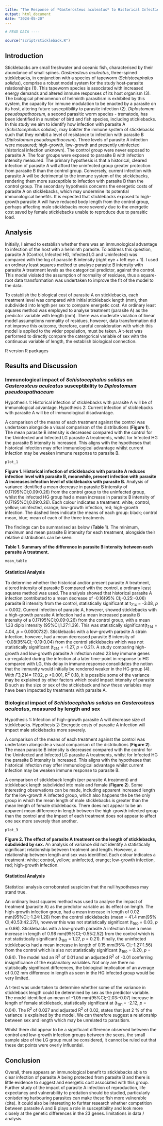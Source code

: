 ```yaml
---
title: "The Response of *Gasterosteus aculeatus* to Historical Infection with *Schistocephalus solidus* Provides Protectective Immunity Against Subsequent Infection with *Diplostomum pseudospathaceum*"
output: html_document
date: "2024-05-20"
---
```


```r
# READ DATA ----

source("script/stickleback.R")

```


## Introduction
Sticklebacks are small freshwater and oceanic fish, characterised by their abundance of small spines. *Gasterosteus aculeatus*, three-spined sticklebacks, in conjunction with a species of tapeworm (*Schistocephalus solidus*), comprise a robust model system for the study host-parasite relationships (1). This tapeworm species is associated with increased energy demands and altered immune responses of its host organism (3). The biological phenomenon of helminth parasitism is exhibited by this system, the capacity for immune modulation to be enacted by a parasite on its host, altering future susceptibility to parasite infection (2). *Diplostomum pseudospathaceum*, a second parasitic worm species - trematode, has been identified in a number of bird and fish species, including sticklebacks. In this study we aim to identify how infection with parasite A (*Schistocephalus solidus*), may bolster the immune system of sticklebacks such that they exhibit a level of resistance to infection with parasite B (*Diplostomum pseudospathaceum*). Three levels of parasite A infection were measured; high-growth, low-growth and presently uninfected (historical infection unknown). The control group were never exposed to parasite A. The four groups were exposed to parasite B with infection intensity measured. The primary hypothesis is that a historical, cleared infection of parasite A will afford the uninfected group greater protection from parasite B than the control group. Conversely, current infection with parasite A will be detrimental to the immune system of the sticklebacks, rendering them more susceptible to infection with parasite B than the control group. The secondary hypothesis concerns the energetic costs of parasite A on sticklebacks, which may undermine its potential immunological benefits. It is expected that sticklebacks exposed to high-growth parasite A will have reduced body length from the control group, perhaps affecting male sticklebacks more severely due to the energetic cost saved by female sticklebacks unable to reproduce due to parasitic load.


## Analysis
Initially, I aimed to establish whether there was an immunological advantage to infection of the host with a helminth parasite. To address this question, parasite A (Control, Infected HG, Infected LG and Uninfected) was compared with the log of parasite B intensity (right eye + left eye + 1). I used an ordinary least squares method to analyse parasite B intensity with parasite A treatment levels as the categorical predictor, against the control. This model violated the assumption of normality of residues, thus a square-root data transformation was undertaken to improve the fit of the model to the data. 

To establish the biological cost of parasite A on sticklebacks, each treatment level was compared with initial stickleback length (mm), then subdivided into length per sex to compare energetic cost. An ordinary least squares method was employed to analyse treatment (parasite A) as the predictor variable with length (mm). There was moderate violation of linear model assumptions normality of residues, however, data transformation did not improve this outcome, therefore, careful consideration with which this model is applied to the wider population, must be taken. A t-test was performed to directly compare the catergorical variable of sex with the continuous variable of length, the establish biological connection.

R version
R packages


## Results and Discussion

### Immunological impact of *Schistocephalus solidus* on *Gasterosteus aculeatus* susceptibility to *Diplostomum pseudospathaceum*
Hypothesis 1: Historical infection of sticklebacks with parasite A will be of immunological advantage. 
Hypothesis 2: Current infection of sticklebacks with parasite A will be of immunological disadvantage.

A comparison of the means of each treatment against the control was undertaken alongside a visual comparison of the distributions (**Figure 1**). The mean parasite B intensity is decreased compared with the control for the Uninfected and Infected LG parasite A treatments, whilst for Infected HG the parasite B intensity is increased. This aligns with the hypotheses that historical infection may offer immunological advantage whilst current infection may be weaken immune response to parasite B. 

```r

plot_1

```

**Figure 1. Historical infection of sticklebacks with parasite A reduces infection level with parasite B, meanwhile, present infection with parasite A increases infection level of sticklebacks with parasite B.** Analysis of variance identified a mean decrease in parasite B intensity of 0.17(95%CI;0.09:0.26) from the control group to the uninfected group, whilst the infected HG group had a mean increase in parasite B intensity of 0.17(95%CI;0.09:0.26). Each colour indicates a treatment: white; control, yellow; uninfected, orange; low-growth infection, red; high-growth infection. The dashed lines indicate the means of each group: black; control mean, blue; mean of each of the three treatments.

The findings can be summarised as below (**Table 1**). The minimum, maximum and mean parasite B intensity for each treatment, alongside their relative distributions can be seen. 

**Table 1. Summary of the difference in parasite B intensity between each parasite A treatment.**
```r

mean_table

```

#### Statistical Analysis
To determine whether the historical and/or present parasite A treatment, altered intensity of parasite B compared with the control, a ordinary least squares method was used. The analysis showed that historical parasite A infection contributed to a mean decrease of -0.16(95% CI;-0.25:-0.06) parasite B intensity from the control, statistically significant at t~214~ = -3.08, *p* = 0.002. Current infection of parasite A, however, showed sticklebacks with a high-growth parasite A infection had a mean increased parasite B intensity of a 0.17(95%CI;0.09:0.26) from the control group, with a mean 1.33 diplo intensity (95%CI;1.27:1.39). This was statistically significant(t~214~ = 4.04, *p* = 0.0000732). 
Sticklebacks with a low-growth parasite A strain infection, however, had a mean decreased parasite B intensity of -0.08(95%CI;-0.19:0.04) from the control sticklebacks which was not statistically significant (t~214~ = -1.27, *p* = 0.21). A study comparing high-growth and low-growth parasite A infection noted 23 key immune genes up-regulated during the infection at a later time-point in response to HG compared with LG, this delay in immune response consolidates the notion that the immunity would initially be rendered weaker in the HG group (4).
With *F*3,214= 17.02, *p* <0.001, R^2^ 0.18, it is possible some of the variance may be explained by other factors which could impact intensity of parasite B such as the size or sex of the stickleback and how these variables may have been impacted by treatments with parasite A.

 


### Biological impact of *Schistocephalus solidus* on *Gasterosteus aculeatus*, measured by length and sex
Hypothesis 1: Infection of high-growth parasite A will decrease size of sticklebacks.
Hypothesis 2: Energetic costs of parasite A infection will impact male sticklebacks more severely.

A comparison of the means of each treatment against the control was undertaken alongside a visual comparison of the distributions (**Figure 2**). The mean parasite B intensity is decreased compared with the control for the Uninfected and Infected LG parasite A treatments, whilst for Infected HG the parasite B intensity is increased. This aligns with the hypotheses that historical infection may offer immunological advantage whilst current infection may be weaken immune response to parasite B.

A comparison of stickleback length (per parasite A treatment) and stickleback length subdivided into male and female (**Figure 2**). Some interesting observations can be made, including apparent increased length for the low-growth A infected group, which also happens the be the only group in which the mean length of male sticklebacks is greater than the mean length of female sticklebacks. There does not appear to be an apparent mean difference in length between the high-growth infected group than the control and the impact of each treatment does not appear to affect one sex more severely than another. 

```r

plot_3

```

**Figure 2. The effect of parasite A treatment on the length of sticklebacks, subdivided by sex.** An analysis of variance did not identify a statistically significant relationship between treatment and length. However, a relationship between length and sex was identified. Each colour indicates a treatment: white; control, yellow; uninfected, orange; low-growth infection, red; high-growth infection.


#### Statistical Analysis
Statistical analysis corroborated suspicion that the null hypotheses may stand true. 

An ordinary least squares method was used to analyse the impact of treatment (parasite A) as the predictor variable as its effect on length. The high-growth infection group, had a mean increase in length of 0.02 mm(95%CI;-1.24:1.28) from the control sticklebacks (mean = 41.4 mm(95% CI;40.53:42.27)), however this was not statistically significant (t~160~ = 0.03, *p* = 0.98). Sticklebacks with a low-growth parasite A infection have a mean increase in length of 0.98 mm(95%CI;-0.55:2.52) from the control which is not statistically significant (t~160~ = 1.27, *p* = 0.21). Finally, the uninfected sticklebacks had a mean increase in length of 0.15 mm(95% CI;-1.27:1.56) from the control which is also not statistically significant (t~160~ = 0.20, *p* = 0.84). The model had an R^2^ of 0.01 and an adjusted R^2^ of -0.01 conferring insignificance of the explanatory variables. Not only are there no statistically significant differences, the biological implication of an average of 0.02 mm difference in length as seen in the HG infected group would be very limited.

A t-test was undertaken to determine whether some of the variance in stickleback length could be determined by sex as the predictor variable. The model identified an mean of -1.05 mm(95%CI;-2.03:-0.07) increase in length of female stickleback, statistically significant at (t~161~ = -2.12, *p* = 0.04). The R^2^ of 0.027 and adjusted R^2^ of 0.02, states that just 2 % of the variance is explained by the model. We can therefore suggest a relationship between sex and length which may be unrelated to parasitism. 

Whilst there did appear to be a significant difference observed between the control and low-growth infection groups between the sexes, the small sample size of the LG group must be considered, it cannot be ruled out that these dat points were overly influential.



## Conclusion 
Overall, there appears an immunological benefit to sticklebacks able to clear infection of parasite A being protected from parasite B and there is little evidence to suggest and energetic cost associated with this group. Further study of the impact of parasite A infection of reproduction, life expectancy and vulnerability to predation should be studied, particularly conisdering harbouring parasites can make these fish more vulnerable (cite). It could also be interesting to furhter research whether competition between parasite A and B plays a role in susceptibility and look more closely at the genetic differences in the 23 genes.
limitations in data / analysis

